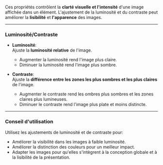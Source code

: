 Ces propriétés contrôlent la **clarté visuelle et l'intensité** d'une image affichée dans un élément. L'ajustement de la luminosité et du contraste peut améliorer la **lisibilité** et **l'apparence** des images.

***

### Luminosité/Contraste

* **Luminosité**:\
  Ajuste la **luminosité relative** de l'image.
  * Augmenter la luminosité rend l'image plus claire.
  * Diminuer la luminosité rend l'image plus sombre.

* **Contraste**:\
  Ajuste la **différence entre les zones les plus sombres et les plus claires** de l'image.
  * Augmenter le contraste rend les ombres plus sombres et les zones claires plus lumineuses.
  * Diminuer le contraste rend l'image plus plate et moins distincte.

***

### Conseil d'utilisation

Utilisez les ajustements de luminosité et de contraste pour:

* Améliorer la visibilité dans les images à faible luminosité.
* Améliorer la distinction des couleurs pour un meilleur impact.
* Adapter les images pour qu'elles s'intègrent à la conception globale et à la lisibilité de la présentation.
